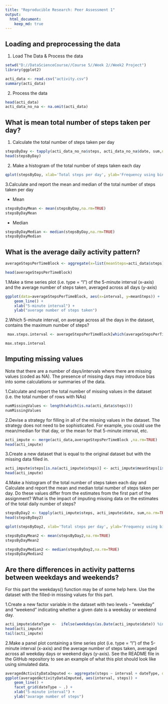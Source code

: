 ---
title: "Reproducible Research: Peer Assessment 1"
output: 
  html_document:
    keep_md: true
---


## Loading and preprocessing the data

1. Load The Data & Process the data
```{r echo = TRUE}
setwd("D://DataScienceCourse//Course 5//Week 2//Week2 Project")
library(ggplot2)

acti_data <- read.csv("activity.csv")
summary(acti_data)
```

2. Process the data
```{r echo = TRUE}
head(acti_data)
acti_data_no_na <- na.omit(acti_data)
```


## What is mean total number of steps taken per day?
1. Calculate the total number of steps taken per day
```{r echo = TRUE}
stepsByDay <- tapply(acti_data_no_na$steps, acti_data_no_na$date, sum,na.rm=TRUE)
head(stepsByDay)

```

2. Make a histogram of the total number of steps taken each day
```{r echo = TRUE}
qplot(stepsByDay, xlab='Total steps per day', ylab='Frequency using binwith 500', binwidth=500)
```

3.Calculate and report the mean and median of the total number of steps taken per day

- Mean
```{r echo = TRUE}
stepsByDayMean <- mean(stepsByDay,na.rm=TRUE)
stepsByDayMean
```

- Median
```{r echo = TRUE}
stepsByDayMedian <- median(stepsByDay,na.rm=TRUE)
stepsByDayMedian
```

## What is the average daily activity pattern?

```{r echo = TRUE}
averageStepsPerTimeBlock <- aggregate(x=list(meanSteps=acti_data$steps), by=list(interval=acti_data$interval), FUN=mean, na.rm=TRUE)

head(averageStepsPerTimeBlock)
```


1.Make a time series plot (i.e. type = "l") of the 5-minute interval (x-axis) and the average number of steps taken, averaged across all days (y-axis)

```{r echo = TRUE}
ggplot(data=averageStepsPerTimeBlock, aes(x=interval, y=meanSteps)) +
    geom_line() +
    xlab("5-minute interval") +
    ylab("average number of steps taken") 
```

2.Which 5-minute interval, on average across all the days in the dataset, contains the maximum number of steps?

```{r echo = TRUE}
 max.steps.interval <- averageStepsPerTimeBlock[which(averageStepsPerTimeBlock$meanSteps == max(averageStepsPerTimeBlock$meanSteps)),]

max.steps.interval
```

## Imputing missing values

Note that there are a number of days/intervals where there are missing values (coded as NA). The presence of missing days may introduce bias into some calculations or summaries of the data.

1.Calculate and report the total number of missing values in the dataset (i.e. the total number of rows with NAs)

```{r echo = TRUE}
numMissingValues <- length(which(is.na(acti_data$steps)))
numMissingValues
```


2.Devise a strategy for filling in all of the missing values in the dataset. The strategy does not need to be sophisticated. For example, you could use the mean/median for that day, or the mean for that 5-minute interval, etc.

```{r echo = TRUE}
acti_impute <- merge(acti_data,averageStepsPerTimeBlock ,na.rm=TRUE)
head(acti_impute)
```

3.Create a new dataset that is equal to the original dataset but with the missing data filled in.

```{r echo = TRUE}
acti_impute$steps[is.na(acti_impute$steps)] <- acti_impute$meanSteps[is.na(acti_impute$steps)]
head(acti_impute)
```


4.Make a histogram of the total number of steps taken each day and Calculate and report the mean and median total number of steps taken per day. Do these values differ from the estimates from the first part of the assignment? What is the impact of imputing missing data on the estimates of the total daily number of steps?

```{r echo = TRUE}
stepsByDay2 <- tapply(acti_impute$steps, acti_impute$date, sum,na.rm=TRUE)
head(stepsByDay2)

qplot(stepsByDay2, xlab='Total steps per day', ylab='Frequency using binwith 500', binwidth=500)

stepsByDayMean2 <- mean(stepsByDay2,na.rm=TRUE)
stepsByDayMean2

stepsByDayMedian2 <- median(stepsByDay2,na.rm=TRUE)
stepsByDayMedian2
```


## Are there differences in activity patterns between weekdays and weekends?

For this part the weekdays() function may be of some help here. Use the dataset with the filled-in missing values for this part.

1.Create a new factor variable in the dataset with two levels - "weekday" and "weekend" indicating whether a given date is a weekday or weekend day.

```{r echo = TRUE}
acti_impute$dateType <-  ifelse(weekdays(as.Date(acti_impute$date)) %in% c("Monday", "Tuesday", "Wednesday", "Thursday", "Friday"), "Weekday", "Weekend")
head(acti_impute)
tail(acti_impute)
```


2.Make a panel plot containing a time series plot (i.e. type = "l") of the 5-minute interval (x-axis) and the average number of steps taken, averaged across all weekday days or weekend days (y-axis). See the README file in the GitHub repository to see an example of what this plot should look like using simulated data.

```{r echo = TRUE}
averagedActivityDataImputed <- aggregate(steps ~ interval + dateType, data=acti_impute, mean)
ggplot(averagedActivityDataImputed, aes(interval, steps)) + 
    geom_line() + 
    facet_grid(dateType ~ .) +
    xlab("5-minute interval") + 
    ylab("avarage number of steps")
```



